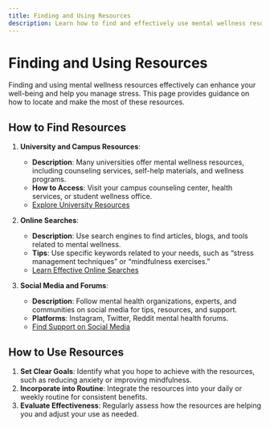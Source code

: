 ```yaml
---
title: Finding and Using Resources
description: Learn how to find and effectively use mental wellness resources to support your mental health.
---
```


# Finding and Using Resources

Finding and using mental wellness resources effectively can enhance your well-being and help you manage stress. This page provides guidance on how to locate and make the most of these resources.

## How to Find Resources

1. **University and Campus Resources**:
   - **Description**: Many universities offer mental wellness resources, including counseling services, self-help materials, and wellness programs.
   - **How to Access**: Visit your campus counseling center, health services, or student wellness office.
   - [Explore University Resources](/resources/university)

2. **Online Searches**:
   - **Description**: Use search engines to find articles, blogs, and tools related to mental wellness.
   - **Tips**: Use specific keywords related to your needs, such as “stress management techniques” or “mindfulness exercises.”
   - [Learn Effective Online Searches](/resources/online-searches)

3. **Social Media and Forums**:
   - **Description**: Follow mental health organizations, experts, and communities on social media for tips, resources, and support.
   - **Platforms**: Instagram, Twitter, Reddit mental health forums.
   - [Find Support on Social Media](/resources/social-media)

## How to Use Resources

1. **Set Clear Goals**: Identify what you hope to achieve with the resources, such as reducing anxiety or improving mindfulness.
2. **Incorporate into Routine**: Integrate the resources into your daily or weekly routine for consistent benefits.
3. **Evaluate Effectiveness**: Regularly assess how the resources are helping you and adjust your use as needed.
